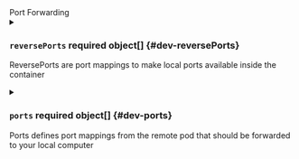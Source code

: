 

<div className="group" data-group="ports">
<div className="group-name">Port Forwarding</div>


<details className="config-field" data-expandable="true">
<summary>

### `reversePorts` <span className="config-field-required" data-required="false">required</span> <span className="config-field-type">object[]</span> <span className="config-field-default"></span> <span className="config-field-enum"></span> {#dev-reversePorts}

ReversePorts are port mappings to make local ports available inside the container

</summary>

<PartialReversePortsreference />


</details>

<details className="config-field" data-expandable="true">
<summary>

### `ports` <span className="config-field-required" data-required="false">required</span> <span className="config-field-type">object[]</span> <span className="config-field-default"></span> <span className="config-field-enum"></span> {#dev-ports}

Ports defines port mappings from the remote pod that should be forwarded to your local
computer

</summary>

<PartialPortsreference />


</details>

</div>